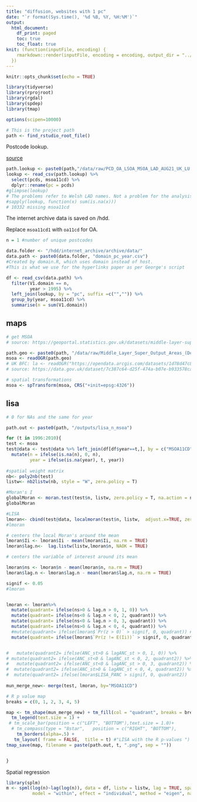 ```yaml
---
title: "diffusion, websites with 1 pc"
date: "`r format(Sys.time(), '%d %B, %Y, %H:%M')`"
output: 
  html_document:
    df_print: paged
    toc: true
    toc_float: true
knit: (function(inputFile, encoding) {
    rmarkdown::render(inputFile, encoding = encoding, output_dir = "../output")
  })
---
```


```r
knitr::opts_chunk$set(echo = TRUE)

library(tidyverse)
library(rprojroot)
library(rgdal)
library(spdep)
library(tmap)

options(scipen=10000)

# This is the project path
path <- find_rstudio_root_file()
```

Postcode lookup.

[source](https://geoportal.statistics.gov.uk/datasets/postcode-to-output-area-to-lower-layer-super-output-area-to-middle-layer-super-output-area-to-local-authority-district-august-2021-lookup-in-the-uk/about)

```r
path.lookup <- paste0(path,"/data/raw/PCD_OA_LSOA_MSOA_LAD_AUG21_UK_LU.csv")
lookup <- read_csv(path.lookup) %>% 
  select(pcds, msoa11cd) %>% 
  dplyr::rename(pc = pcds)
#glimpse(lookup)
# The problems refer to Welsh LAD names. Not a problem for the analysis.
#sapply(lookup, function(x) sum(is.na(x)))
# 10332 missing msoa11cd
```

The internet archive data is saved on /hdd.

Replace `msoa11cd1` with `oa11cd` for OA.

```r
n = 1 #number of unique postcodes 

data.folder <- "/hdd/internet_archive/archive/data/"
data.path <- paste0(data.folder, "domain_pc_year.csv")
#Created by domain.R, which uses domain instead of host.
#This is what we use for the hyperlinks paper as per George's script

df <- read_csv(data.path) %>% 
  filter(V1.domain == n,
         year > 1995) %>% 
  left_join(lookup, by = "pc", suffix =c("","")) %>% 
  group_by(year, msoa11cd) %>%
  summarise(n = sum(V1.domain)) 
```

## maps

```r
# get MSOA 
# source: https://geoportal.statistics.gov.uk/datasets/middle-layer-super-output-areas-december-2011-boundaries-generalised-clipped-bgc-ew-v3/explore?location=52.849644%2C-2.489527%2C7.08

path.geo <- paste0(path, "/data/raw/Middle_Layer_Super_Output_Areas_(December_2011)_Boundaries_Generalised_Clipped_(BGC)_EW_V3.geojson")
msoa <- readOGR(path.geo)
# UK BFC: la <- readOGR("https://opendata.arcgis.com/datasets/1d78d47c87df4212b79fe2323aae8e08_0.geojson") 
# source: https://data.gov.uk/dataset/7c387c64-d25f-474a-b07e-b933578caea2/local-authority-districts-april-2019-boundaries-uk-bfe

# spatial transformations
msoa <- spTransform(msoa, CRS("+init=epsg:4326"))
```

## lisa

```r

# 0 for NAs and the same for year

path.out <- paste0(path, "/outputs/lisa_n_msoa")

for (t in 1996:2010){
test <- msoa
test@data <- test@data %>% left_join(df[df$year==t,], by = c("MSOA11CD"="msoa11cd")) %>% 
  mutate(n = ifelse(is.na(n), 0, n),
         year = ifelse(is.na(year), t, year))
  
#spatial weight matrix
nb<- poly2nb(test)
listw<- nb2listw(nb, style = "W", zero.policy = T)

#Moran's I
globalMoran <- moran.test(test$n, listw, zero.policy = T, na.action = na.exclude)
globalMoran

#LISA
lmoran<- cbind(test@data, localmoran(test$n, listw,  adjust.x=TRUE, zero.policy = T, na.action = na.exclude))
#lmoran

# centers the local Moran's around the mean
lmoran$Ii <- lmoran$Ii - mean(lmoran$Ii, na.rm = TRUE) 
lmoran$lag.n<-  lag.listw(listw,lmoran$n, NAOK = TRUE)

# centers the variable of interest around its mean

lmoran$ns <- lmoran$n - mean(lmoran$n, na.rm = TRUE) 
lmoran$lag.n <- lmoran$lag.n - mean(lmoran$lag.n, na.rm = TRUE) 

signif <- 0.05
#lmoran


lmoran <- lmoran%>% 
  mutate(quadrant= ifelse(ns>0 & lag.n > 0, 1, 0)) %>% 
  mutate(quadrant= ifelse(ns<0 & lag.n < 0, 2, quadrant)) %>% 
  mutate(quadrant= ifelse(ns<0 & lag.n > 0, 3, quadrant)) %>% 
  mutate(quadrant= ifelse(ns>0 & lag.n < 0, 4, quadrant)) %>%   
  #mutate(quadrant= ifelse(lmoran$`Pr(z > 0)` > signif, 0, quadrant)) #%>% 
  mutate(quadrant= ifelse(lmoran$`Pr(z != E(Ii))` > signif, 0, quadrant)) #%>% 


#   mutate(quadrant2= ifelse(ANC_st>0 & lagANC_st > 0, 1, 0)) %>% 
# mutate(quadrant2= ifelse(ANC_st<0 & lagANC_st < 0, 2, quadrant2)) %>% 
#   mutate(quadrant2= ifelse(ANC_st<0 & lagANC_st > 0, 3, quadrant2)) %>% 
#  mutate(quadrant2= ifelse(ANC_st>0 & lagANC_st < 0, 4, quadrant2)) %>% 
#  mutate(quadrant2= ifelse(lmoran$LISA_PANC > signif, 0, quadrant2))
  
mun_merge_new<- merge(test, lmoran, by="MSOA11CD")

# R p value map
breaks = c(0, 1, 2, 3, 4, 5) 

map <- tm_shape(mun_merge_new) + tm_fill(col = "quadrant", breaks = breaks, palette=  c("white","red","blue",rgb(0,0,1,alpha=0.4),rgb(1,0,0,alpha=0.4)), labels = c("Not significant", "High-High","Low-Low","Low-High","High-Low"), title="LISA for level, MSOA") +
  tm_legend(text.size = 1) +
 # tm_scale_bar(position = c("LEFT", "BOTTOM"),text.size = 1.0)+
  # tm_compass(type = "8star",   position = c("RIGHT", "BOTTOM"),      show.labels = 2,   text.size = 0.5)+
    tm_borders(alpha=.5) +
   tm_layout( frame = FALSE,  title = t) #"LISA with the R p-values ")
tmap_save(map, filename = paste(path.out, t, ".png", sep = ""))


}
```

Spatial regression

```r
library(splm)
m <- spml(log(n)~lag(log(n)), data = df, listw = listw, lag = TRUE, spatial.error = "b", 
          model = "within", effect = "individual", method = "eigen", na.action = na.fail)

```